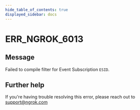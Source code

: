 ```yaml
---
hide_table_of_contents: true
displayed_sidebar: docs
---
```



# ERR_NGROK_6013

## Message

Failed to compile filter for Event Subscription `ESID`.

<ErrorDetails error="err_ngrok_6013" />

## Further help

If you're having trouble resolving this error, please reach out to [support@ngrok.com](mailto:support@ngrok.com?subject=Help%20with%20ERR_NGROK_6013)
